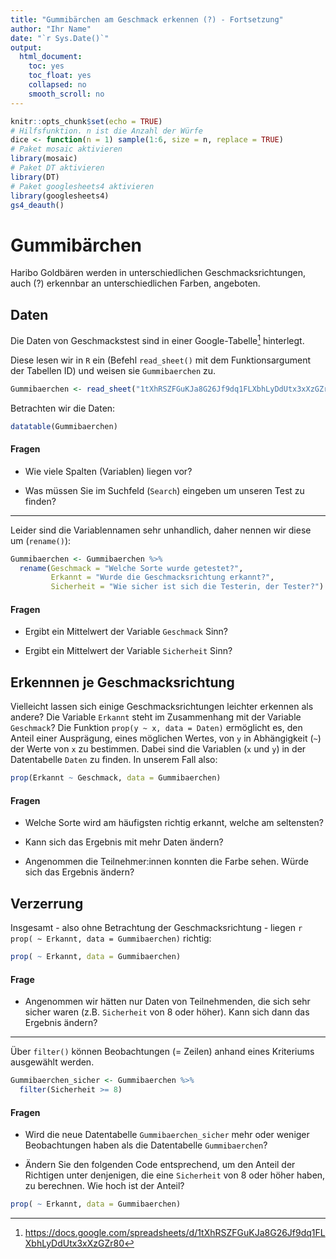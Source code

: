 ```yaml
---
title: "Gummibärchen am Geschmack erkennen (?) - Fortsetzung"
author: "Ihr Name"
date: "`r Sys.Date()`"
output:
  html_document:
    toc: yes
    toc_float: yes
    collapsed: no
    smooth_scroll: no
---
```


```r
knitr::opts_chunk$set(echo = TRUE)
# Hilfsfunktion. n ist die Anzahl der Würfe
dice <- function(n = 1) sample(1:6, size = n, replace = TRUE)
# Paket mosaic aktivieren
library(mosaic)
# Paket DT aktivieren
library(DT)
# Paket googlesheets4 aktivieren
library(googlesheets4)
gs4_deauth()
```

# Gummibärchen

Haribo Goldbären werden in unterschiedlichen Geschmacksrichtungen, auch (?) erkennbar an unterschiedlichen Farben, angeboten.

## Daten

Die Daten von Geschmackstest sind in einer Google-Tabelle^[[https://docs.google.com/spreadsheets/d/1tXhRSZFGuKJa8G26Jf9dq1FLXbhLyDdUtx3xXzGZr80](https://docs.google.com/spreadsheets/d/1tXhRSZFGuKJa8G26Jf9dq1FLXbhLyDdUtx3xXzGZr80)] hinterlegt.

Diese lesen wir in `R` ein (Befehl `read_sheet()` mit dem Funktionsargument der Tabellen ID) und weisen sie `Gummibaerchen` zu.

```r
Gummibaerchen <- read_sheet("1tXhRSZFGuKJa8G26Jf9dq1FLXbhLyDdUtx3xXzGZr80")
```

Betrachten wir die Daten:

```r
datatable(Gummibaerchen)
```

#### Fragen

- Wie viele Spalten (Variablen) liegen vor?

- Was müssen Sie im Suchfeld (`Search`) eingeben um unseren Test zu finden?

***

Leider sind die Variablennamen sehr unhandlich, daher nennen wir diese um (`rename()`):

```r
Gummibaerchen <- Gummibaerchen %>%
  rename(Geschmack = "Welche Sorte wurde getestet?",
         Erkannt = "Wurde die Geschmacksrichtung erkannt?",
         Sicherheit = "Wie sicher ist sich die Testerin, der Tester?")
```

#### Fragen

- Ergibt ein Mittelwert der Variable `Geschmack` Sinn?

- Ergibt ein Mittelwert der Variable `Sicherheit` Sinn?


## Erkennnen je Geschmacksrichtung

Vielleicht lassen sich einige Geschmacksrichtungen leichter erkennen als andere? Die Variable `Erkannt` steht im Zusammenhang mit der Variable `Geschmack`? Die Funktion `prop(y ~ x, data = Daten)` ermöglicht es, den Anteil einer Ausprägung, eines möglichen Wertes, von `y` in Abhängigkeit (`~`) der Werte von `x` zu bestimmen. Dabei sind die Variablen (`x` und `y`) in der Datentabelle `Daten` zu finden. In unserem Fall also:

```r
prop(Erkannt ~ Geschmack, data = Gummibaerchen)
```

#### Fragen

- Welche Sorte wird am häufigsten richtig erkannt, welche am seltensten?

- Kann sich das Ergebnis mit mehr Daten ändern?

- Angenommen die Teilnehmer:innen konnten die Farbe sehen. Würde sich das Ergebnis ändern?

## Verzerrung

Insgesamt - also ohne Betrachtung der Geschmacksrichtung - liegen `r prop( ~ Erkannt, data = Gummibaerchen)` richtig:

```r
prop( ~ Erkannt, data = Gummibaerchen)
```

#### Frage

- Angenommen wir hätten nur Daten von Teilnehmenden, die sich sehr sicher waren (z.B. `Sicherheit` von 8 oder höher). Kann sich dann das Ergebnis ändern?

***

Über `filter()` können Beobachtungen (= Zeilen) anhand eines Kriteriums ausgewählt werden.

```r
Gummibaerchen_sicher <- Gummibaerchen %>%
  filter(Sicherheit >= 8)
```

#### Fragen

- Wird die neue Datentabelle `Gummibaerchen_sicher` mehr oder weniger Beobachtungen haben als die Datentabelle `Gummibaerchen`? 

- Ändern Sie den folgenden Code entsprechend, um den Anteil der Richtigen unter denjenigen, die eine `Sicherheit` von 8 oder höher haben, zu berechnen. Wie hoch ist der Anteil?

```r
prop( ~ Erkannt, data = Gummibaerchen)
```

